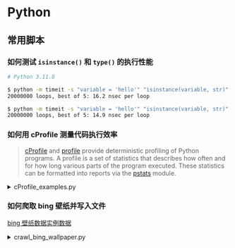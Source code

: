 # Python

## 常用脚本

### 如何测试 `isinstance()` 和 `type()` 的执行性能

```bash
# Python 3.11.8

$ python -m timeit -s "variable = 'hello'" "isinstance(variable, str)"
20000000 loops, best of 5: 16.2 nsec per loop

$ python -m timeit -s "variable = 'hello'" "isinstance(variable, str)"
20000000 loops, best of 5: 14.9 nsec per loop
```

### 如何用 cProfile 测量代码执行效率

> [cProfile](https://docs.python.org/3/library/profile.html) and [profile](https://docs.python.org/3/library/profile.html#module-profile) provide deterministic profiling of Python programs. A profile is a set of statistics that describes how often and for how long various parts of the program executed. These statistics can be formatted into reports via the [pstats](https://docs.python.org/3/library/profile.html#module-pstats) module.

<details>
  <summary>cProfile_examples.py</summary>

```py
@import('snippets/cProfile_examples.py')
```

</details>

### 如何爬取 bing 壁纸并写入文件

[bing 壁纸数据实例数据](https://mouday.github.io/wallpaper-database/2024/03/20.json)

<details>
  <summary>crawl_bing_wallpaper.py</summary>

```py
@import('snippets/crawl_bing_wallpaper.py')
```

</details>
